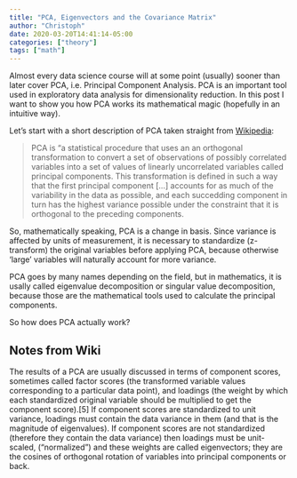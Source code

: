 ```yaml
---
title: "PCA, Eigenvectors and the Covariance Matrix"
author: "Christoph"
date: 2020-03-20T14:41:14-05:00
categories: ["theory"]
tags: ["math"]
---
```


Almost every data science course will at some point (usually) sooner than later cover PCA, i.e. Principal Component Analysis. PCA is an important tool used in exploratory data analysis for dimensionality reduction. In this post I want 
to show you how PCA works its mathematical magic (hopefully in an intuitive way).

Let's start with a short description of PCA taken straight from [Wikipedia](https://en.wikipedia.org/wiki/Principal_component_analysis):

> PCA is "a statistical procedure that uses an an orthogonal transformation to convert a set of observations of possibly correlated variables into a set of values of linearly uncorrelated variables called principal components. This transformation is defined in such a way that the first principal component [...] accounts for as much of the variability in the data as possible, and each succedding component in turn has the highest variance possible under the constraint that it is orthogonal to the preceding components.

So, mathematically speaking, PCA is a change in basis. Since variance is affected by units of measurement, it is necessary to standardize (z-transform) the original variables before applying PCA, because otherwise 'large' variables will naturally account for more variance.

PCA goes by many names depending on the field, but in mathematics, it is usally called eigenvalue decomposition or singular value decomposition, because those are the mathematical tools used to calculate the principal components.

So how does PCA actually work? 



## Notes from Wiki
The results of a PCA are usually discussed in terms of component scores, sometimes called factor scores (the transformed variable values corresponding to a particular data point), and loadings (the weight by which each standardized original variable should be multiplied to get the component score).[5] If component scores are standardized to unit variance, loadings must contain the data variance in them (and that is the magnitude of eigenvalues). If component scores are not standardized (therefore they contain the data variance) then loadings must be unit-scaled, ("normalized") and these weights are called eigenvectors; they are the cosines of orthogonal rotation of variables into principal components or back. 